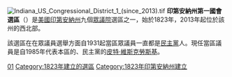 {{unreferenced|time=2018-08-07T23:41:38+00:00}}
[[File:Indiana_US_Congressional_District_1_(since_2013).tif|thumb]]
'''印第安納州第一國會選區'''（{{lang-en|First Congressional District of Indiana}}）是[[美國|美國]][[印第安納州|印第安納州]]九個[[美國眾議院|眾議院]]選區之一，始於1823年，2013年起位於該州的西北部。

該選區在在眾議員選舉方面自1931起當區眾議員一直都是[[民主黨_(美國)|民主黨]]人。現任當區議員是自1985年代表本區的、民主黨的[[皮特·維斯克勞斯基|皮特·維斯克勞斯基]]。

[[Category:印第安納州國會選區|01]]
[[Category:1823年建立的選區|Category:1823年建立的選區]]
[[Category:1823年印第安納州建立|Category:1823年印第安納州建立]]